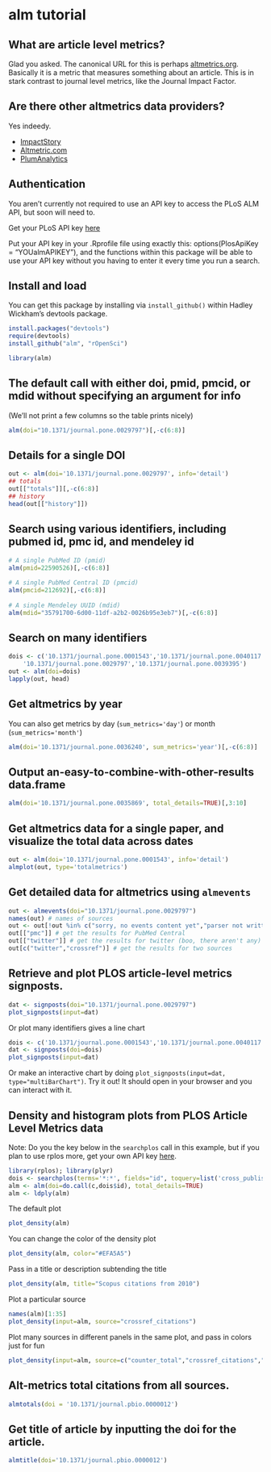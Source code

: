 <!--
%\VignetteEngine{knitr::knitr}
%\VignetteIndexEntry{alm vignette}
-->

alm tutorial
======

## What are article level metrics? 

Glad you asked. The canonical URL for this is perhaps [altmetrics.org](http://altmetrics.org/manifesto/). Basically it is a metric that measures something about an article. This is in stark contrast to journal level metrics, like the Journal Impact Factor. 

## Are there other altmetrics data providers?

Yes indeedy. 

+ [ImpactStory](http://impactstory.it/)
+ [Altmetric.com](http://altmetric.com/)
+ [PlumAnalytics](http://www.plumanalytics.com/)

## Authentication

You aren't currently not required to use an API key to access the PLoS ALM API, but soon will need to.

Get your PLoS API key [here](http://api.plos.org/)

Put your API key in your .Rprofile file using exactly this: 
options(PlosApiKey = "YOUalmAPIKEY"), 
and the functions within this package will be able to use your API key without you having to enter it every time you run a search. 

## Install and load

You can get this package by installing via `install_github()` within Hadley Wickham's devtools package.

```r
install.packages("devtools")
require(devtools)
install_github("alm", "rOpenSci")
```

```r
library(alm)
```

## The default call with either doi, pmid, pmcid, or mdid without specifying an argument for info

(We'll not print a few columns so the table prints nicely)

```r
alm(doi="10.1371/journal.pone.0029797")[,-c(6:8)]
```


## Details for a single DOI

```r
out <- alm(doi='10.1371/journal.pone.0029797', info='detail')
## totals
out[["totals"]][,-c(6:8)]
## history
head(out[["history"]])
```

## Search using various identifiers, including pubmed id, pmc id, and mendeley id

```r
# A single PubMed ID (pmid)
alm(pmid=22590526)[,-c(6:8)]
 
# A single PubMed Central ID (pmcid)
alm(pmcid=212692)[,-c(6:8)]
 
# A single Mendeley UUID (mdid)
alm(mdid="35791700-6d00-11df-a2b2-0026b95e3eb7")[,-c(6:8)]
```


## Search on many identifiers

```r
dois <- c('10.1371/journal.pone.0001543','10.1371/journal.pone.0040117',
	'10.1371/journal.pone.0029797','10.1371/journal.pone.0039395')
out <- alm(doi=dois)
lapply(out, head)
```

## Get altmetrics by year

You can also get metrics by day (`sum_metrics='day'`) or month (`sum_metrics='month'`)

```r
alm(doi='10.1371/journal.pone.0036240', sum_metrics='year')[,-c(6:8)]
```

## Output an-easy-to-combine-with-other-results data.frame

```r
alm(doi='10.1371/journal.pone.0035869', total_details=TRUE)[,3:10]
```

## Get altmetrics data for a single paper, and visualize the total data across dates

```r
out <- alm(doi='10.1371/journal.pone.0001543', info='detail')
almplot(out, type='totalmetrics')
```

## Get detailed data for altmetrics using `almevents`

```r
out <- almevents(doi="10.1371/journal.pone.0029797")
names(out) # names of sources
out <- out[!out %in% c("sorry, no events content yet","parser not written yet")] # remove those with no data
out[["pmc"]] # get the results for PubMed Central
out[["twitter"]] # get the results for twitter (boo, there aren't any)
out[c("twitter","crossref")] # get the results for two sources
```

## Retrieve and plot PLOS article-level metrics signposts.

```r
dat <- signposts(doi="10.1371/journal.pone.0029797")
plot_signposts(input=dat)
```

Or plot many identifiers gives a line chart

```r
dois <- c('10.1371/journal.pone.0001543','10.1371/journal.pone.0040117','10.1371/journal.pone.0029797','10.1371/journal.pone.0039395')
dat <- signposts(doi=dois)
plot_signposts(input=dat)
```

Or make an interactive chart by doing `plot_signposts(input=dat, type="multiBarChart")`. Try it out! It should open in your browser and you can interact with it.

## Density and histogram plots from PLOS Article Level Metrics data

Note: Do you the key below in the `searchplos` call in this example, but if you plan to use rplos more, get your own API key [here](http://api.plos.org/).

```r
library(rplos); library(plyr)
dois <- searchplos(terms='*:*', fields="id", toquery=list('cross_published_journal_key:PLoSONE', 'doc_type:full', 'publication_date:[2010-01-01T00:00:00Z TO 2010-12-31T23:59:59Z]'), limit=100, key="WQcDSXml2VSWx3P")
alm <- alm(doi=do.call(c,dois$id), total_details=TRUE)
alm <- ldply(alm)
```

The default plot

```r
plot_density(alm)
```

You can change the color of the density plot

```r
plot_density(alm, color="#EFA5A5")
```

Pass in a title or description subtending the title

```r
plot_density(alm, title="Scopus citations from 2010")
```

Plot a particular source

```r
names(alm)[1:35]
plot_density(input=alm, source="crossref_citations")
```

Plot many sources in different panels in the same plot, and pass in colors just for fun

```r
plot_density(input=alm, source=c("counter_total","crossref_citations","twitter_total","wos_citations"), color=c("#83DFB4","#EFA5A5","#CFD470","#B2C9E4"))
```

## Alt-metrics total citations from all sources.

```r
almtotals(doi = '10.1371/journal.pbio.0000012')
```

## Get title of article by inputting the doi for the article.

```r
almtitle(doi='10.1371/journal.pbio.0000012')
```